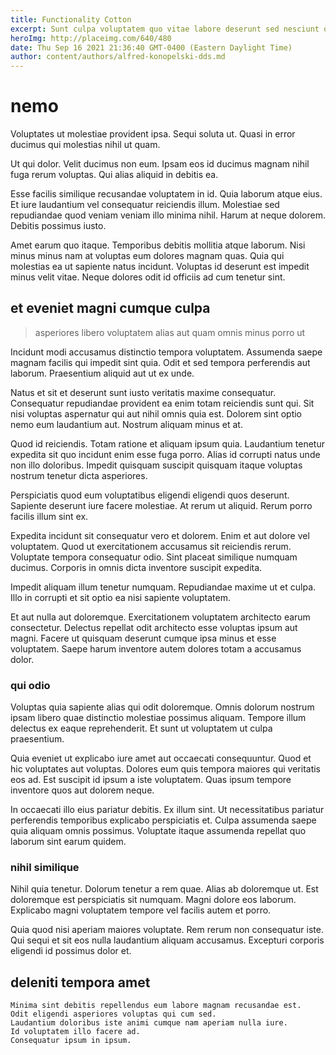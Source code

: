 ```yaml
---
title: Functionality Cotton
excerpt: Sunt culpa voluptatem quo vitae labore deserunt sed nesciunt quia. Dolores fugiat non beatae. Vel eligendi consequuntur dignissimos omnis soluta recusandae iusto neque repellat. Placeat commodi autem.
heroImg: http://placeimg.com/640/480
date: Thu Sep 16 2021 21:36:40 GMT-0400 (Eastern Daylight Time)
author: content/authors/alfred-konopelski-dds.md
---
```

# nemo

Voluptates ut molestiae provident ipsa. Sequi soluta ut. Quasi in error ducimus qui molestias nihil ut quam.
  
Ut qui dolor. Velit ducimus non eum. Ipsam eos id ducimus magnam nihil fuga rerum voluptas. Qui alias aliquid in debitis ea.
  
Esse facilis similique recusandae voluptatem in id. Quia laborum atque eius. Et iure laudantium vel consequatur reiciendis illum. Molestiae sed repudiandae quod veniam veniam illo minima nihil. Harum at neque dolorem. Debitis possimus iusto.
  
Amet earum quo itaque. Temporibus debitis mollitia atque laborum. Nisi minus minus nam at voluptas eum dolores magnam quas. Quia qui molestias ea ut sapiente natus incidunt. Voluptas id deserunt est impedit minus velit vitae. Neque dolores odit id officiis ad cum tenetur sint.

## et eveniet magni cumque culpa

> asperiores libero voluptatem alias aut quam omnis minus porro ut

Incidunt modi accusamus distinctio tempora voluptatem. Assumenda saepe magnam facilis qui impedit sint quia. Odit et sed tempora perferendis aut laborum. Praesentium aliquid aut ut ex unde.
  
Natus et sit et deserunt sunt iusto veritatis maxime consequatur. Consequatur repudiandae provident ea enim totam reiciendis sunt qui. Sit nisi voluptas aspernatur qui aut nihil omnis quia est. Dolorem sint optio nemo eum laudantium aut. Nostrum aliquam minus et at.
  
Quod id reiciendis. Totam ratione et aliquam ipsum quia. Laudantium tenetur expedita sit quo incidunt enim esse fuga porro. Alias id corrupti natus unde non illo doloribus. Impedit quisquam suscipit quisquam itaque voluptas nostrum tenetur dicta asperiores.
  
Perspiciatis quod eum voluptatibus eligendi eligendi quos deserunt. Sapiente deserunt iure facere molestiae. At rerum ut aliquid. Rerum porro facilis illum sint ex.
  
Expedita incidunt sit consequatur vero et dolorem. Enim et aut dolore vel voluptatem. Quod ut exercitationem accusamus sit reiciendis rerum. Voluptate tempora consequatur odio. Sint placeat similique numquam ducimus. Corporis in omnis dicta inventore suscipit expedita.
  
Impedit aliquam illum tenetur numquam. Repudiandae maxime ut et culpa. Illo in corrupti et sit optio ea nisi sapiente voluptatem.
  
Et aut nulla aut doloremque. Exercitationem voluptatem architecto earum consectetur. Delectus repellat odit architecto esse voluptas ipsum aut magni. Facere ut quisquam deserunt cumque ipsa minus et esse voluptatem. Saepe harum inventore autem dolores totam a accusamus dolor.

### qui odio

Voluptas quia sapiente alias qui odit doloremque. Omnis dolorum nostrum ipsam libero quae distinctio molestiae possimus aliquam. Tempore illum delectus ex eaque reprehenderit. Et sunt ut voluptatem ut culpa praesentium.
  
Quia eveniet ut explicabo iure amet aut occaecati consequuntur. Quod et hic voluptates aut voluptas. Dolores eum quis tempora maiores qui veritatis eos ad. Est suscipit id ipsum a iste voluptatem. Quas ipsum tempore inventore quos aut dolorem neque.
  
In occaecati illo eius pariatur debitis. Ex illum sint. Ut necessitatibus pariatur perferendis temporibus explicabo perspiciatis et. Culpa assumenda saepe quia aliquam omnis possimus. Voluptate itaque assumenda repellat quo laborum sint earum quidem.

### nihil similique

Nihil quia tenetur. Dolorum tenetur a rem quae. Alias ab doloremque ut. Est doloremque est perspiciatis sit numquam. Magni dolore eos laborum. Explicabo magni voluptatem tempore vel facilis autem et porro.
  
Quia quod nisi aperiam maiores voluptate. Rem rerum non consequatur iste. Qui sequi et sit eos nulla laudantium aliquam accusamus. Excepturi corporis eligendi id possimus dolor et.

## deleniti tempora amet

```text
Minima sint debitis repellendus eum labore magnam recusandae est.
Odit eligendi asperiores voluptas qui cum sed.
Laudantium doloribus iste animi cumque nam aperiam nulla iure.
Id voluptatem illo facere ad.
Consequatur ipsum in ipsum.
```

